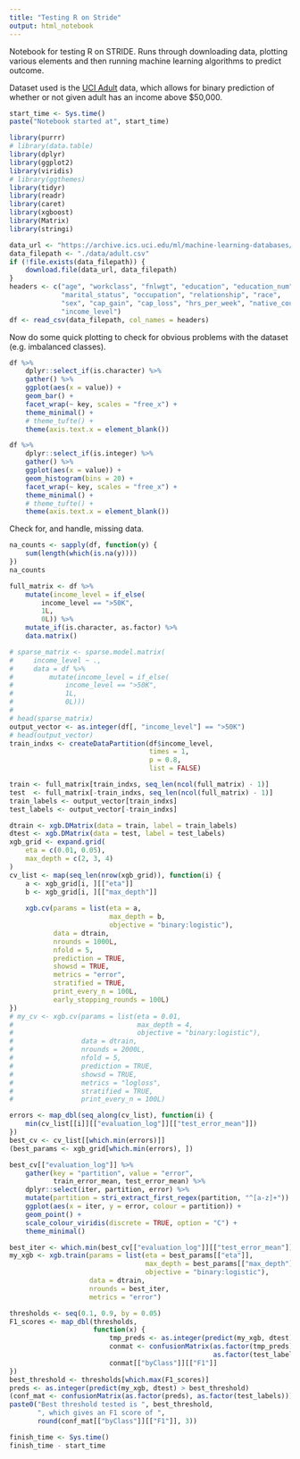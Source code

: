 ```yaml
---
title: "Testing R on Stride"
output: html_notebook
---
```

Notebook for testing R on STRIDE. Runs through downloading data, plotting various elements and then running machine learning algorithms to predict outcome.

Dataset used is the [UCI Adult][1] data, which allows for binary prediction of whether or not given adult has an income above $50,000.

```r
start_time <- Sys.time()
paste("Notebook started at", start_time)
```

```r
library(purrr)
# library(data.table)
library(dplyr)
library(ggplot2)
library(viridis)
# library(ggthemes)
library(tidyr)
library(readr)
library(caret)
library(xgboost)
library(Matrix)
library(stringi)
```

```r
data_url <- "https://archive.ics.uci.edu/ml/machine-learning-databases/adult/adult.data"
data_filepath <- "./data/adult.csv"
if (!file.exists(data_filepath)) {
    download.file(data_url, data_filepath)
}
headers <- c("age", "workclass", "fnlwgt", "education", "education_num", 
             "marital_status", "occupation", "relationship", "race", 
             "sex", "cap_gain", "cap_loss", "hrs_per_week", "native_country", 
             "income_level")
df <- read_csv(data_filepath, col_names = headers)
```

Now do some quick plotting to check for obvious problems with the dataset (e.g. imbalanced classes).

```r
df %>% 
    dplyr::select_if(is.character) %>% 
    gather() %>% 
    ggplot(aes(x = value)) +
    geom_bar() +
    facet_wrap(~ key, scales = "free_x") + 
    theme_minimal() +
    # theme_tufte() +
    theme(axis.text.x = element_blank())

df %>% 
    dplyr::select_if(is.integer) %>% 
    gather() %>% 
    ggplot(aes(x = value)) +
    geom_histogram(bins = 20) +
    facet_wrap(~ key, scales = "free_x") + 
    theme_minimal() +
    # theme_tufte() +
    theme(axis.text.x = element_blank())
```

Check for, and handle, missing data.

```r
na_counts <- sapply(df, function(y) {
    sum(length(which(is.na(y))))
})
na_counts
```

```r
full_matrix <- df %>% 
    mutate(income_level = if_else(
        income_level == ">50K", 
        1L, 
        0L)) %>% 
    mutate_if(is.character, as.factor) %>% 
    data.matrix()

# sparse_matrix <- sparse.model.matrix(
#     income_level ~ ., 
#     data = df %>% 
#         mutate(income_level = if_else(
#             income_level == ">50K", 
#             1L, 
#             0L)))
#     
# head(sparse_matrix)
output_vector <- as.integer(df[, "income_level"] == ">50K")
# head(output_vector)
train_indxs <- createDataPartition(df$income_level, 
                                   times = 1, 
                                   p = 0.8, 
                                   list = FALSE)

train <- full_matrix[train_indxs, seq_len(ncol(full_matrix) - 1)]
test  <- full_matrix[-train_indxs, seq_len(ncol(full_matrix) - 1)] 
train_labels <- output_vector[train_indxs]
test_labels <- output_vector[-train_indxs]
```


```r
dtrain <- xgb.DMatrix(data = train, label = train_labels)
dtest <- xgb.DMatrix(data = test, label = test_labels)
xgb_grid <- expand.grid(
    eta = c(0.01, 0.05), 
    max_depth = c(2, 3, 4)
)
cv_list <- map(seq_len(nrow(xgb_grid)), function(i) {
    a <- xgb_grid[i, ][["eta"]]
    b <- xgb_grid[i, ][["max_depth"]]
    
    xgb.cv(params = list(eta = a, 
                         max_depth = b, 
                         objective = "binary:logistic"), 
           data = dtrain, 
           nrounds = 1000L, 
           nfold = 5, 
           prediction = TRUE, 
           showsd = TRUE, 
           metrics = "error", 
           stratified = TRUE, 
           print_every_n = 100L, 
           early_stopping_rounds = 100L)
})
# my_cv <- xgb.cv(params = list(eta = 0.01, 
#                               max_depth = 4, 
#                               objective = "binary:logistic"), 
#                 data = dtrain, 
#                 nrounds = 2000L, 
#                 nfold = 5, 
#                 prediction = TRUE, 
#                 showsd = TRUE, 
#                 metrics = "logloss", 
#                 stratified = TRUE, 
#                 print_every_n = 100L)
```

```r
errors <- map_dbl(seq_along(cv_list), function(i) {
    min(cv_list[[i]][["evaluation_log"]][["test_error_mean"]])
})
best_cv <- cv_list[[which.min(errors)]]
(best_params <- xgb_grid[which.min(errors), ])
```

```r
best_cv[["evaluation_log"]] %>% 
    gather(key = "partition", value = "error", 
           train_error_mean, test_error_mean) %>% 
    dplyr::select(iter, partition, error) %>% 
    mutate(partition = stri_extract_first_regex(partition, "^[a-z]+")) %>% 
    ggplot(aes(x = iter, y = error, colour = partition)) +
    geom_point() +
    scale_colour_viridis(discrete = TRUE, option = "C") + 
    theme_minimal()
```

```r
best_iter <- which.min(best_cv[["evaluation_log"]][["test_error_mean"]])
my_xgb <- xgb.train(params = list(eta = best_params[["eta"]], 
                                  max_depth = best_params[["max_depth"]], 
                                  objective = "binary:logistic"), 
                    data = dtrain, 
                    nrounds = best_iter, 
                    metrics = "error")
```

```r
thresholds <- seq(0.1, 0.9, by = 0.05)
F1_scores <- map_dbl(thresholds, 
                     function(x) {
                         tmp_preds <- as.integer(predict(my_xgb, dtest) > x)
                         conmat <- confusionMatrix(as.factor(tmp_preds), 
                                                   as.factor(test_labels))
                         conmat[["byClass"]][["F1"]]
})
best_threshold <- thresholds[which.max(F1_scores)]
preds <- as.integer(predict(my_xgb, dtest) > best_threshold)
(conf_mat <- confusionMatrix(as.factor(preds), as.factor(test_labels)))
paste0("Best threshold tested is ", best_threshold, 
       ", which gives an F1 score of ", 
       round(conf_mat[["byClass"]][["F1"]], 3))
```

```r
finish_time <- Sys.time()
finish_time - start_time
```



[1]: https://archive.ics.uci.edu/ml/datasets/adult